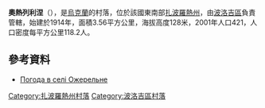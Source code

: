 {{coord|47|26|57|N|36|10|2|E|scale:100000|display=title}}

'''奧熱列利涅'''（{{lang-uk|Ожерельне}}），是[[烏克蘭|烏克蘭]]的村落，位於該國東南部[[扎波羅熱州|扎波羅熱州]]，由[[波洛吉區|波洛吉區]]負責管轄，始建於1914年，面積3.56平方公里，海拔高度128米，2001年人口421，人口密度每平方公里118.2人。

==參考資料==
* [http://weather.in.ua/ua/zaporozhskaja/26847 Погода в селі Ожерельне] {{Wayback|url=http://weather.in.ua/ua/zaporozhskaja/26847 |date=20200815030611 }}

[[Category:扎波羅熱州村落|Category:扎波羅熱州村落]]
[[Category:波洛吉區村落|Category:波洛吉區村落]]


{{Zaporizhia-geo-stub}}